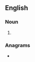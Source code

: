 {{also|gimps|GIMPS}}
==English==

===Noun===
{{head|en|noun form}}

# {{plural of|en|GIMP}}

===Anagrams===
* {{anagrams|en|a=gimps|pIgMs}}